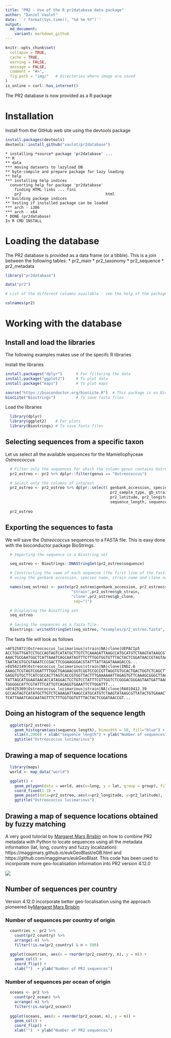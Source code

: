 ```yaml
---
title: "PR2 - Use of the R pr2database data package"
author: "Daniel Vaulot"
date: '`r format(Sys.time(), "%d %m %Y")`'
output:
  md_document:
    variant: markdown_github
---
```


```r
knitr::opts_chunk$set(
  collapse = TRUE,
  cache = TRUE,
  warning = FALSE,
  message = FALSE,
  comment = "#>",
  fig.path = "img/"   # Directories where image are saved
)
is_online = curl::has_internet()
```

The PR2 database is now provided as a R package

# Installation

Install from the GitHub web site using the devtools package

```r
install.packages(devtools)
devtools::install_github("vaulot/pr2database")
```
```
* installing *source* package 'pr2database' ...
** R
** data
*** moving datasets to lazyload DB
** byte-compile and prepare package for lazy loading
** help
*** installing help indices
  converting help for package 'pr2database'
    finding HTML links ... fini
    pr2                                     html  
** building package indices
** testing if installed package can be loaded
*** arch - i386
*** arch - x64
* DONE (pr2database)
In R CMD INSTALL
```


# Loading the database

The PR2 database is provided as a data frame (or a tibble). This is a join between the following tables:
* pr2_main
* pr2_taxonomy
* pr2_sequence
* pr2_metadata

```r
library("pr2database")

data("pr2")

# List of the different columns available - see the help of the package for information on each field

colnames(pr2)

```

# Working with the database


## Install and load the libraries
The following examples makes use of the specifc R libraries

Install the libraries

```r
install.packages("dplyr")      # For filtering the data
install.package("ggplot2")     # To plot data
install.package("maps")        # To plot maps

source("https://bioconductor.org/biocLite.R")  # This package is on Bioconductor
biocLite("Biostrings")         # To save fasta files
```

Load the libraries

```r
  library(dplyr)
  library(ggplot2)    # For plots
  library(Biostrings) # To save fasta files
```


## Selecting sequences from a specific taxon

Let us select all the available sequences for the Mamiellophyceae _Ostreococcus_

```r

  # Filter only the sequences for which the column genus contains Ostreococcus
  pr2_ostreo <- pr2 %>% dplyr::filter(genus == "Ostreococcus")

  # Select only the columns of interest
  pr2_ostreo <- pr2_ostreo %>% dplyr::select( genbank_accession, species, 
                                              pr2_sample_type, gb_strain, gb_clone, 
                                              pr2_latitude, pr2_longitude, 
                                              sequence_length, sequence  )
  
  pr2_ostreo
```

## Exporting the sequences to fasta

We will save the _Ostreococcus_ sequences to a FASTA file. This is easy done with the bioconductor package BioStrings.

```r

  # Importing the sequence in a Biostring set 

  seq_ostreo <- Biostrings::DNAStringSet(pr2_ostreo$sequence)

  # Constructing the name of each sequecne (the first line of the fasta file)
  # using the genbank accession, species name, strain name and clone name

  names(seq_ostreo) <- paste(pr2_ostreo$genbank_accession, pr2_ostreo$species,
                             "strain",pr2_ostreo$gb_strain,
                             "clone",pr2_ostreo$gb_clone, 
                              sep="|")

  # Displaying the Biostring set
  seq_ostreo
    
  # Saving the sequences as a fasta file
  Biostrings::writeXStringSet(seq_ostreo, "examples/pr2_ostreo.fasta", width = 80)

```

The fasta file will look as follows

```
>AF525872|Ostreococcus_lucimarinus|strain|NA|clone|UEPACIp5
ACCTGGTTGATCCTGCCAGTAGTCATATGCTTGTCTCAAAGATTAAGCCATGCATGTCTAAGTATAAGCGTTATACTGTG
AAACTGCGAATGGCTCATTAAATCAGCAATAGTTTCTTTGGTGGTGTTTACTACTCGGATAACCGTAGTAATTCTAGAGC
TAATACGTGCGTAAATCCCGACTTCGGAAGGGACGTATTTATTAGATAAAGACCG...
>EU562149|Ostreococcus_lucimarinus|strain|NA|clone|IND2.6
AAAGCTCGTAGTCGGATTTTGGCTGAGAACGGTCGGTCCGCCGTTAGGTGTGCACTGACTGGTCTCAGCTTCCTGGTGAG
GAGGTGTGCTTCATCGCCACTTAGTCACCGTGGTTACTTTGAAAAAATTAGAGTGTTCAAAGCGGGCTTACGCTTGAATA
TATTAGCATGGAATAACACCATAGGACTCCTGTCCTATTTCGTTGGTCTCGGGACGGGAGTAATGATTAAGATGAACAGT
TGGGGGCATTCGTATTTCATTGTCAGAGGTGAAATTCTTGGATTT...
>AY425309|Ostreococcus_lucimarinus|strain|NA|clone|RA010412.39
GCCAGTAGTCATATGCTTGTCTCAAAGATTAAGCCATGCATGTCTAAGTATAAGCGTTATACTGTGAAACTGCGAATGGC
TCATTAAATCAGCAATAGTTTCTTTGGTGGTGTTTACTACTCGGATAACCGT...
```

## Doing an histogram of the sequence length

```r
  ggplot(pr2_ostreo) + 
    geom_histogram(aes(sequence_length), binwidth = 50, fill="blue") + 
    xlim(0,2000) + xlab("Sequence length") + ylab("Number of sequences") + 
    ggtitle("Ostreococcus lucimarinus")
```


## Drawing a map of sequence locations


```r
  library(maps)
  world <- map_data("world")

  ggplot() + 
    geom_polygon(data = world, aes(x=long, y = lat, group = group), fill="grey") + 
    coord_fixed(1.3) +
    geom_point(data=pr2_ostreo, aes(x=pr2_longitude, y=pr2_latitude), fill="blue", size=2, shape=21) + 
    ggtitle("Ostreococcus lucimarinus")
```

## Drawing a map of sequence locations obtained by fuzzy matching

A very good tutorial by [Margaret Mars Brisbin](https://twitter.com/MargaretBrisbin) on how to combine PR2 metadata with Python to locate sequences using all the metadata information (lat, long, country and fuzzy localization): https://maggimars.github.io/eukGeoBlast/eGB.html and https://github.com/maggimars/eukGeoBlast.  This code has been used to incorporate more geo-localisation information into PR2 version 4.12.0

![](https://github.com/vaulot/pr2_database/blob/master/img/pr2_loc_fuzzy.png)


## Number of sequences per country

Version 4.12.0 incorporate better geo-localisation using the approach pioneered by[Margaret Mars Brisbin](https://twitter.com/MargaretBrisbin)

### Number of sequences per country of origin

```r
  
  countries <- pr2 %>% 
    count(pr2_country) %>% 
    arrange(-n) %>% 
    filter(!is.na(pr2_country) & n > 500)
  
  ggplot(countries, aes(x = reorder(pr2_country, n), y = n)) + 
    geom_col() +
    coord_flip() +
    xlab("")  + ylab("Number of PR2 sequences")
```

### Number of sequences per ocean of origin

```r
  
  oceans <- pr2 %>% 
    count(pr2_ocean) %>% 
    arrange(-n) %>% 
    filter(!is.na(pr2_ocean))
  
  ggplot(oceans, aes(x = reorder(pr2_ocean, n), y = n)) + 
    geom_col() +
    coord_flip() +
    xlab("")  + ylab("Number of PR2 sequences")
```
